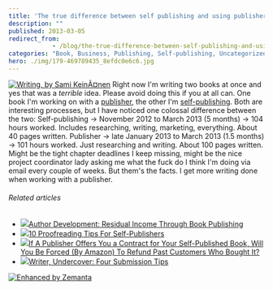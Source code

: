 ```yaml
---
title: 'The true difference between self publishing and using publishers'
description: ""
published: 2013-03-05
redirect_from: 
            - /blog/the-true-difference-between-self-publishing-and-using-publishers/swizec/6047
categories: "Book, Business, Publishing, Self-publishing, Uncategorized, Writing"
hero: ./img/179-469789435_8efdc0e6c6.jpg
---
```


[![Writing, by Sami KeinÃ¤nen](./img/179-469789435_8efdc0e6c6.jpg "Writing, by Sami KeinÃ¤nen")](http://www.flickr.com/photos/sami73/469789435/) Right now I'm writing two books at once and yes that was a _terrible_ idea. Please avoid doing this if you at all can. One book I'm working on with a [publisher](http://en.wikipedia.org/wiki/Publishing "Publishing"), the other I'm [self-publishing](http://en.wikipedia.org/wiki/Self-publishing "Self-publishing"). Both are interesting processes, but I have noticed one colossal difference between the two: Self-publishing -> November 2012 to March 2013 (5 months) -> 104 hours worked. Includes researching, writing, marketing, everything. About 40 pages written. Publisher -> late January 2013 to March 2013 (1.5 months) -> 101 hours worked. Just researching and writing. About 100 pages written. Might be the tight chapter deadlines I keep missing, might be the nice project coordinator lady asking me what the fuck do I think I'm doing via email every couple of weeks. But them's the facts. I get more writing done when working with a publisher.

###### Related articles

-   [![](http://i.zemanta.com/146263368_80_80.jpg)](http://acwpublishinghouse.wordpress.com/2013/02/18/author-development-residual-income-through-book-publishing/)[Author Development: Residual Income Through Book Publishing](http://acwpublishinghouse.wordpress.com/2013/02/18/author-development-residual-income-through-book-publishing/)
-   [![](http://i.zemanta.com/148423968_80_80.jpg)](http://www.pbs.org/mediashift/2013/02/10-proofreading-tips-for-self-publishers-058.html)[10 Proofreading Tips For Self-Publishers](http://www.pbs.org/mediashift/2013/02/10-proofreading-tips-for-self-publishers-058.html)
-   [![](http://i.zemanta.com/149463175_80_80.jpg)](http://selfpubauthors.com/2013/03/03/if-a-publisher-offers-you-a-contract-for-your-self-published-book-will-you-be-forced-by-amazon-to-refund-past-customers-who-bought-it/)[If A Publisher Offers You a Contract for Your Self-Published Book, Will You Be Forced (By Amazon) To Refund Past Customers Who Bought It?](http://selfpubauthors.com/2013/03/03/if-a-publisher-offers-you-a-contract-for-your-self-published-book-will-you-be-forced-by-amazon-to-refund-past-customers-who-bought-it/)
-   [![](http://i.zemanta.com/148295322_80_80.jpg)](http://annaldavis.net/2013/02/26/writer-undercover-four-submission-tips/)[Writer, Undercover: Four Submission Tips](http://annaldavis.net/2013/02/26/writer-undercover-four-submission-tips/)

[![Enhanced by Zemanta](http://img.zemanta.com/zemified_e.png?x-id=4497a9c1-c8b8-4f00-881f-5f49a8ed775d)](http://www.zemanta.com/?px "Enhanced by Zemanta")
